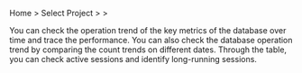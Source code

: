 Home > Select Project > <Cmdname sid="side_analysis" className="uitext" /> > <Cmdname sid="side_dbTrendComparison" className="uitext" />

You can check the operation trend of the key metrics of the database over time and trace the performance. You can also check the database operation trend by comparing the count trends on different dates. Through the <Cmdname sid="active_sessions" className="uitext" /> table, you can check active sessions and identify long-running sessions.
